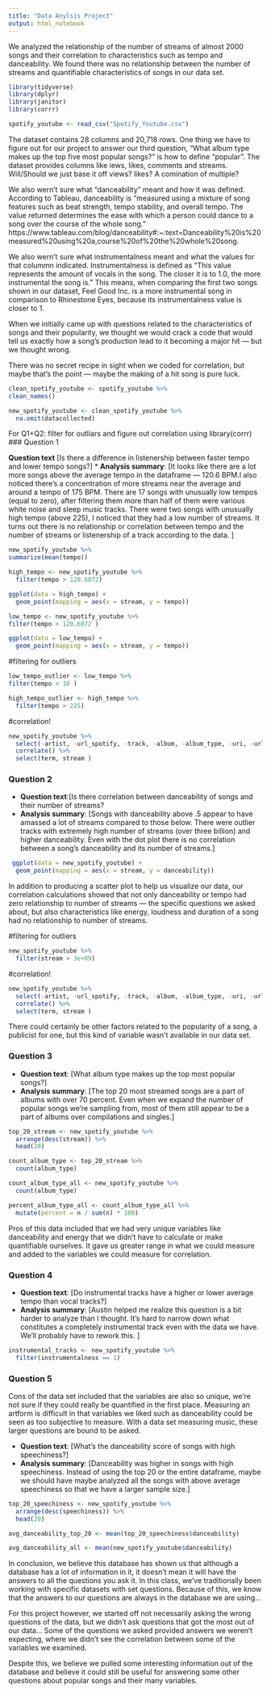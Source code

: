 ```yaml
---
title: "Data Anylsis Project"
output: html_notebook
---
```


We analyzed the relationship of the number of streams of almost 2000 songs and their correlation to characteristics such as tempo and danceability. We found there was no relationship between the number of streams and quantifiable characteristics of songs in our data set.


```r
library(tidyverse)
library(dplyr)
library(janitor)
library(corrr)
```

```r
spotify_youtube <- read_csv("Spotify_Youtube.csv")
```

The dataset contains 28 columns and 20,718 rows. One thing we have to figure out for our project to answer our third question, "What album type makes up the top five most popular songs?" is how to define "popular". The dataset provides columns like iews, likes, comments and streams. Will/Should we just base it off views? likes? A comination of multiple?

We also wern't sure what "danceability" meant and how it was defined. According to Tableau, danceability is "measured using a mixture of song features such as beat strength, tempo stability, and overall tempo. The value returned determines the ease with which a person could dance to a song over the course of the whole song."
https://www.tableau.com/blog/danceability#:~:text=Danceability%20is%20measured%20using%20a,course%20of%20the%20whole%20song.

We also wern't sure what instrumentalness meant and what the values for that colummn indicated. Instrumentalness is defined as "This value represents the amount of vocals in the song. The closer it is to 1.0, the more instrumental the song is." This means, when comparing the first two songs shown in our dataset, Feel Good Inc. is a more instrumental song in comparison to Rhinestone Eyes, because its instrumentalness value is closer to 1.

When we initially came up with questions related to the characteristics of songs and their popularity, we thought we would crack a code that would tell us exactly how a song’s production lead to it becoming a major hit — but we thought wrong. 

There was no secret recipe in sight when we coded for correlation, but maybe that’s the point —  maybe the making of a hit song is pure luck.

```r
clean_spotify_youtube <- spotify_youtube %>%
clean_names()
```

```r
new_spotify_youtube <- clean_spotify_youtube %>%
  na.omit(datacollected) 
```

For Q1+Q2: filter for outliars and figure out correlation using library(corrr)
### Question 1

**Question text** [Is there a difference in listenership between faster tempo and lower tempo songs?]
* **Analysis summary**: [It looks like there are a lot more songs above the average tempo in the dataframe — 120.6 BPM.I also noticed there's a concentration of more streams near the average and around a tempo of 175 BPM. There are 17 songs with unusually low tempos (equal to zero), after filtering them more than half of them were various white noise and sleep music tracks. There were two songs with unusually high tempo (above 225), I noticed that they had a low number of streams. It turns out there is no relationship or correlation between tempo and the number of streams or listenership of a track according to the data.  ]

```r
new_spotify_youtube %>%
summarize(mean(tempo))
```
```r
high_tempo <- new_spotify_youtube %>%
  filter(tempo > 120.6072)

ggplot(data = high_tempo) + 
  geom_point(mapping = aes(x = stream, y = tempo))
```

```r
low_tempo <- new_spotify_youtube %>%
filter(tempo < 120.6072 )

ggplot(data = low_tempo) + 
  geom_point(mapping = aes(x = stream, y = tempo))
```
#filtering for outliers

```r
low_tempo_outlier <- low_tempo %>%
filter(tempo < 10 )
```

```r
high_tempo_outlier <- high_tempo %>%
  filter(tempo > 225)
```

#correlation!

```r
new_spotify_youtube %>%
  select(-artist, -url_spotify, -track, -album, -album_type, -uri, -url_youtube, -title, -channel, -description, -licensed, -official_video) %>%
  correlate() %>%
  select(term, stream )
```

### Question 2

* **Question text**:[Is there correlation between danceability of songs and their number of streams? 
* **Analysis summary**: [Songs with danceability above .5 appear to have amassed a lot of streams compared to those below. There were outlier tracks with extremely high number of streams (over three billion) and higher danceability. Even with the dot plot there is no correlation between a song's danceability and its number of streams.]

```r
 ggplot(data = new_spotify_youtube) + 
  geom_point(mapping = aes(x = stream, y = danceability))
```
In addition to producing a scatter plot to help us visualize our data, our correlation calculations showed that not only danceability or tempo had zero relationship to number of streams — the specific questions we asked about, but also characteristics like energy, loudness and duration of a song had no relationship to number of streams.

#filtering for outliers
```r
new_spotify_youtube %>%
  filter(stream > 3e+09)
```


#correlation!
```r
new_spotify_youtube %>%
  select(-artist, -url_spotify, -track, -album, -album_type, -uri, -url_youtube, -title, -channel, -description, -licensed, -official_video) %>%
  correlate() %>%
  select(term, stream )
```

There could certainly be other factors related to the popularity of a song, a publicist for one, but this kind of variable wasn’t available in our data set. 

### Question 3

* **Question text**: [What album type makes up the top most popular songs?] 
* **Analysis summary**: [The top 20 most streamed songs are a part of albums with over 70 percent. Even when we expand the number of popular songs we're sampling from, most of them still appear to be a part of albums over compilations and singles.]

```r
top_20_stream <- new_spotify_youtube %>%
  arrange(desc(stream)) %>%
  head(20)

count_album_type <- top_20_stream %>%
  count(album_type)

count_album_type_all <- new_spotify_youtube %>%
  count(album_type)

percent_album_type_all <- count_album_type_all %>%
  mutate(percent = n / sum(n) * 100)
```

Pros of this data included that we had very unique variables like danceability and energy that we didn’t have to calculate or make quantifiable ourselves. It gave us greater range in what we could measure and added to the variables we could measure for correlation. 


### Question 4

* **Question text**: [Do instrumental tracks have a higher or lower average tempo than vocal tracks?]
* **Analysis summary**: [Austin helped me realize this question is a bit harder to analyze than I thought. It's hard to narrow down what constitutes a completely instrumental track even with the data we have. We'll probably have to rework this. ]

```r
instrumental_tracks <- new_spotify_youtube %>%
  filter(instrumentalness == 1)
```

### Question 5

Cons of the data set included that the variables are also so unique, we’re not sure if they could really be quantified in the first place. Measuring an artform is difficult in that variables we liked such as danceability could be seen as too subjective to measure. With a data set measuring music, these larger questions are bound to be asked. 

* **Question text**: [What’s the danceability score of songs with high speechiness?]
* **Analysis summary**: [Danceability was higher in songs with high speechiness. Instead of using the top 20 or the entire dataframe, maybe we should have maybe analyzed all the songs with above average speechiness so that we have a larger sample size.]
```r
top_20_speechiness <- new_spotify_youtube %>%
  arrange(desc(speechiness)) %>%
  head(20)

avg_danceability_top_20 <- mean(top_20_speechiness$danceability)

avg_danceability_all <- mean(new_spotify_youtube$danceability)
```

In conclusion, we believe this database has shown us that although a database has a lot of information in it, it doesn't mean it will have the answers to all the questions you ask it. In this class, we’ve traditionally been working with specific datasets with set questions. Because of this, we know that the answers to our questions are always in the database we are using…

For this project however, we started off not necessarily asking the wrong questions of the data, but we didn’t ask questions that got the most out of our data… Some of the questions we asked provided answers we weren't expecting, where we didn’t see the correlation between some of the variables we examined.

Despite this, we believe we pulled some interesting information out of the database and believe it could still be useful for answering some other questions about popular songs and their many variables.